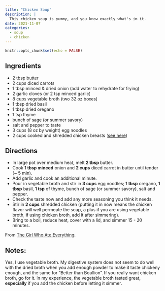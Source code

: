 ```yaml
---
title: "Chicken Soup"
description: |
  This chicken soup is yummy, and you know exactly what's in it.
date: 2021-11-07
categories:
  - soup
  - chicken
---
```



```r
knitr::opts_chunk$set(echo = FALSE)
```

## Ingredients

* 2 tbsp butter
* 2 cups diced carrots
* 1 tbsp minced & dried onion (add water to rehydrate for frying)
* 2 garlic cloves (or 2 tsp minced garlic)
* 8 cups vegetable broth (two 32 oz boxes)
* 1 tbsp dried basil
* 1 tbsp dried oregano
* 1 tsp thyme
* bunch of sage (or summer savory)
* salt and pepper to taste
* 3 cups (8 oz by weight) egg noodles
* 2 cups cooked and shredded chicken breasts ([see here](https://rmflight.github.io/recipes/posts/2021-11-06-poached-chicken-breast-instant-pot/))

## Directions

* In large pot over medium heat, melt **2 tbsp** butter.
* Cook **1 tbsp minced** onion and **2 cups** diced carrot in butter until tender (~ 5 min).
* Add garlic and cook an additional minute.
* Pour in vegetable broth and stir in **3 cups** egg noodles; **1 tbsp** oregano, **1 tbsp** basil, **1 tsp** of thyme, bunch of sage (or summer savory), salt and pepper.
* Check the taste now and add any more seasoning you think it needs.
* Stir in **2 cups** shredded chicken (putting it in now means the chicken flavor will well permeate the soup, a plus if you are using vegetable broth, if using chicken broth, add it after simmering).
* Bring to a boil, reduce heat, cover with a lid, and simmer 15 - 20 minutes.

From [The Girl Who Ate Everything](https://www.the-girl-who-ate-everything.com/homemade-chicken-noodle-soup/).

## Notes:

Yes, I use vegetable broth.
My digestive system does not seem to do well with the dried broth when you add enough powder to make it taste chickeny enough, and the same for "Better than Boullion".
If you really want chicken broth, go for it.
In my experience, the vegetable broth tasted great, **especially** if you add the chicken before letting it simmer.

